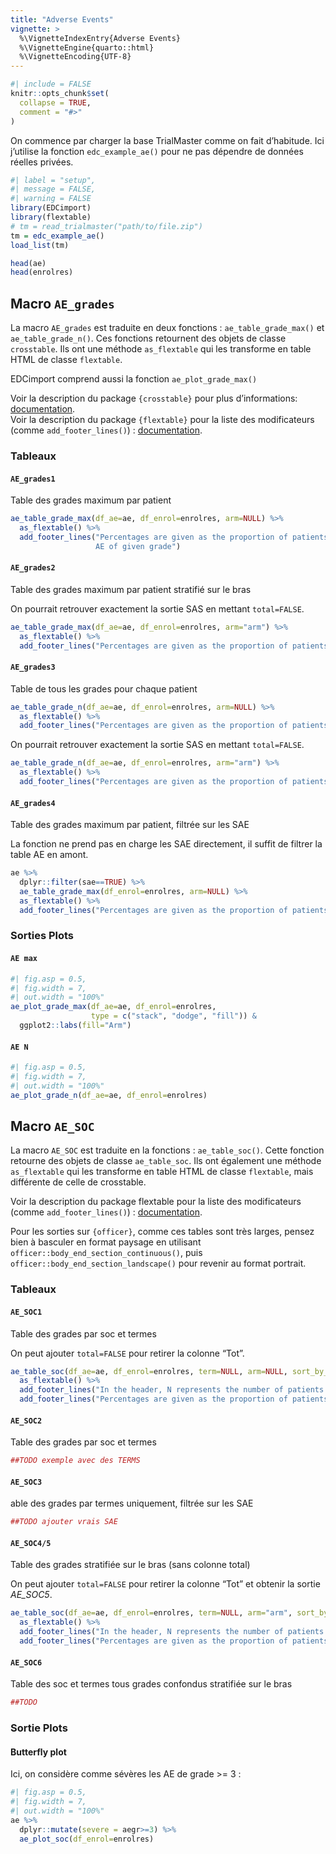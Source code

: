 ```yaml
---
title: "Adverse Events"
vignette: >
  %\VignetteIndexEntry{Adverse Events}
  %\VignetteEngine{quarto::html}
  %\VignetteEncoding{UTF-8}
---
```


```r
#| include = FALSE
knitr::opts_chunk$set(
  collapse = TRUE,
  comment = "#>"
)
```

<script src="https://cdn.jsdelivr.net/npm/@xiee/utils/js/tabsets.min.js" defer data-external="1"></script>
<link rel="stylesheet" href="https://cdn.jsdelivr.net/npm/@xiee/utils/css/tabsets.min.css">

On commence par charger la base TrialMaster comme on fait d'habitude. 
Ici j'utilise la fonction `edc_example_ae()` pour ne pas dépendre de données réelles privées.

```r
#| label = "setup",
#| message = FALSE,
#| warning = FALSE
library(EDCimport)
library(flextable)
# tm = read_trialmaster("path/to/file.zip")
tm = edc_example_ae()
load_list(tm)

head(ae)
head(enrolres)
```

## Macro `AE_grades`

La macro `AE_grades` est traduite en deux fonctions : `ae_table_grade_max()` et `ae_table_grade_n()`. Ces fonctions retournent des objets de classe `crosstable`. 
Ils ont une méthode `as_flextable` qui les transforme en table HTML de classe `flextable`. 

EDCimport comprend aussi la fonction `ae_plot_grade_max()`

Voir la description du package `{crosstable}` pour plus d'informations: [documentation](https://danchaltiel.github.io/crosstable/reference/as_flextable.html). <br>
Voir la description du package `{flextable}` pour la liste des modificateurs (comme `add_footer_lines()`) : [documentation](https://davidgohel.github.io/flextable/reference/index.html).

### Tableaux

::: {.panel-tabset}

#### `AE_grades1`

Table des grades maximum par patient

```r
ae_table_grade_max(df_ae=ae, df_enrol=enrolres, arm=NULL) %>% 
  as_flextable() %>% 
  add_footer_lines("Percentages are given as the proportion of patients presenting at most one 
                   AE of given grade")
```

#### `AE_grades2`

Table des grades maximum par patient stratifié sur le bras

On pourrait retrouver exactement la sortie SAS en mettant `total=FALSE`.

```r
ae_table_grade_max(df_ae=ae, df_enrol=enrolres, arm="arm") %>% 
  as_flextable() %>% 
  add_footer_lines("Percentages are given as the proportion of patients presenting at most one AE of given grade")
```

#### `AE_grades3`

Table de tous les grades pour chaque patient

```r
ae_table_grade_n(df_ae=ae, df_enrol=enrolres, arm=NULL) %>% 
  as_flextable() %>% 
  add_footer_lines("Percentages are given as the proportion of patients presenting at least one AE of given grade")
```

On pourrait retrouver exactement la sortie SAS en mettant `total=FALSE`.

```r
ae_table_grade_n(df_ae=ae, df_enrol=enrolres, arm="arm") %>% 
  as_flextable() %>% 
  add_footer_lines("Percentages are given as the proportion of patients presenting at least one AE of given grade")
```


#### `AE_grades4`

Table des grades maximum par patient, filtrée sur les SAE

La fonction ne prend pas en charge les SAE directement, il suffit de filtrer la table AE en amont.

```r
ae %>% 
  dplyr::filter(sae==TRUE) %>% 
  ae_table_grade_max(df_enrol=enrolres, arm=NULL) %>% 
  as_flextable() %>% 
  add_footer_lines("Percentages are given as the proportion of patients presenting at most one SAE of given grade")
```

:::

### Sorties Plots

::: {.panel-tabset}

#### `AE max`

```r
#| fig.asp = 0.5,
#| fig.width = 7,
#| out.width = "100%"
ae_plot_grade_max(df_ae=ae, df_enrol=enrolres, 
                  type = c("stack", "dodge", "fill")) & 
  ggplot2::labs(fill="Arm")
```

#### `AE N`


```r
#| fig.asp = 0.5,
#| fig.width = 7,
#| out.width = "100%"
ae_plot_grade_n(df_ae=ae, df_enrol=enrolres)
```

:::

## Macro `AE_SOC` 


La macro `AE_SOC` est traduite en la fonctions : `ae_table_soc()`. Cette fonction retourne des objets de classe `ae_table_soc`. Ils ont également une méthode `as_flextable` qui les transforme en table HTML de classe `flextable`, mais différente de celle de crosstable. 

Voir la description du package flextable pour la liste des modificateurs (comme `add_footer_lines()`) : [documentation](https://davidgohel.github.io/flextable/reference/index.html).

Pour les sorties sur `{officer}`, comme ces tables sont très larges, pensez bien à basculer en format paysage en utilisant `officer::body_end_section_continuous()`, puis `officer::body_end_section_landscape()` pour revenir au format portrait.

### Tableaux

::: {.panel-tabset}

#### `AE_SOC1`

Table des grades par soc et termes

On peut ajouter `total=FALSE` pour retirer la colonne "Tot".

```r
ae_table_soc(df_ae=ae, df_enrol=enrolres, term=NULL, arm=NULL, sort_by_ae=FALSE) %>% 
  as_flextable() %>% 
  add_footer_lines("In the header, N represents the number of patients.") %>% 
  add_footer_lines("Percentages are given as the proportion of patients presenting at least one AE of given grade")
```

#### `AE_SOC2`

Table des grades par soc et termes

```r
##TODO exemple avec des TERMS
``` 

#### `AE_SOC3`

able des grades par termes uniquement, filtrée sur les SAE

```r
##TODO ajouter vrais SAE
```

#### `AE_SOC4/5`

Table des grades stratifiée sur le bras (sans colonne total)

On peut ajouter `total=FALSE` pour retirer la colonne "Tot" et obtenir la sortie *AE_SOC5*.

```r
ae_table_soc(df_ae=ae, df_enrol=enrolres, term=NULL, arm="arm", sort_by_ae=FALSE) %>% 
  as_flextable() %>% 
  add_footer_lines("In the header, N represents the number of patients.") %>% 
  add_footer_lines("Percentages are given as the proportion of patients presenting at least one AE of given grade")
```

#### `AE_SOC6`

Table des soc et termes tous grades confondus stratifiée sur le bras

```r
##TODO
```

:::

### Sortie Plots

::: {.panel-tabset}

#### Butterfly plot
Ici, on considère comme sévères les AE de grade >= 3 :

```r
#| fig.asp = 0.5,
#| fig.width = 7,
#| out.width = "100%"
ae %>% 
  dplyr::mutate(severe = aegr>=3) %>% 
  ae_plot_soc(df_enrol=enrolres)
```

:::